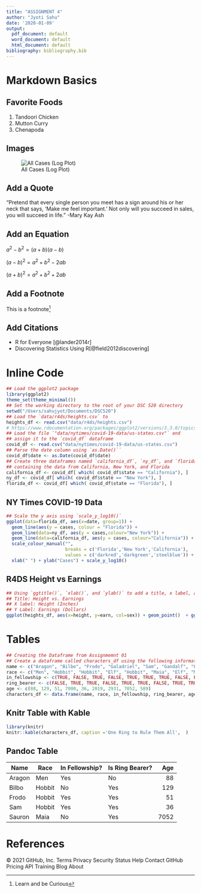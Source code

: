 ```yaml
---
title: "ASSIGNMENT 4"
author: "Jyoti Sahu"
date: '2020-01-09'
output:
  pdf_document: default
  word_document: default
  html_document: default
bibliography: bibliography.bib
---
```

# Markdown Basics

## Favorite Foods
1. Tandoori Chicken
2. Mutton Curry
3. Chenapoda

## Images

![All Cases (Log Plot)](/Users/sahujyot/Documents/Masters/Github/dsc520/completed/assignment04/plots/10-all-cases-log.png)

## Add a Quote

"Pretend that every single person you meet has a sign around his or her neck that says, 'Make me feel important.' Not only will you succeed in sales, you will succeed in life." -Mary Kay Ash

## Add an Equation
$a^{2} - b^{2} = (a + b)(a - b)$

$(a - b)^2 = a^2 + b^2 -2ab$

$(a + b)^2 = a^2 + b^2 + 2ab$




## Add a Footnote

This is a footnote^[Learn and be Curious]

## Add Citations

* R for Everyone [@lander2014r]
* Discovering Statistics Using R[@field2012discovering]

# Inline Code
```r
## Load the ggplot2 package
library(ggplot2)
theme_set(theme_minimal())
## Set the working directory to the root of your DSC 520 directory
setwd("/Users/sahujyot/Documents/DSC520")
## Load the `data/r4ds/heights.csv` to
heights_df <- read.csv("data/r4ds/heights.csv")
# https://www.rdocumentation.org/packages/ggplot2/versions/3.3.0/topics/geom_path
## Load the file `"data/nytimes/covid-19-data/us-states.csv"` and
## assign it to the `covid_df` dataframe
covid_df <- read.csv("data/nytimes/covid-19-data/us-states.csv")
## Parse the date column using `as.Date()``
covid_df$date <- as.Date(covid_df$date)
## Create three dataframes named `california_df`, `ny_df`, and `florida_df`
## containing the data from California, New York, and Florida
california_df <- covid_df[ which( covid_df$state == "California"), ]
ny_df <- covid_df[ which( covid_df$state == "New York"), ]
florida_df <- covid_df[ which( covid_df$state == "Florida"), ]
```

## NY Times COVID-19 Data
```r
## Scale the y axis using `scale_y_log10()`
ggplot(data=florida_df, aes(x=date, group=1)) +
  geom_line(aes(y = cases, colour = "Florida")) +
  geom_line(data=ny_df, aes(y = cases,colour="New York")) +
  geom_line(data=california_df, aes(y = cases, colour="California")) +
  scale_colour_manual("",
                      breaks = c('Florida','New York','California'),
                      values = c('darkred','darkgreen','steelblue')) +
  xlab(" ") + ylab("Cases") + scale_y_log10()
```


## R4DS Height vs Earnings
```r
## Using `ggtitle()`, `xlab()`, and `ylab()` to add a title, x label, and y label to the previous plot
## Title: Height vs. Earnings
## X label: Height (Inches)
## Y Label: Earnings (Dollars)
ggplot(heights_df, aes(x=height, y=earn, col=sex)) + geom_point()  + ggtitle('Height vs. Earnings') + xlab('Height (Inches)') + ylab('Earnings (Dollars)') 
```



# Tables

```r
## Creating the Dataframe from Assignmemnt 01
## Create a dataframe called characters_df using the following information from LOTR
name <- c("Aragon", "Bilbo", "Frodo", "Galadriel", "Sam", "Gandalf", "Legolas", "Sauron", "Gollum")
race <- c("Men", "Hobbit", "Hobbit", "Elf", "Hobbit", "Maia", "Elf", "Maia", "Hobbit")
in_fellowship <- c(TRUE, FALSE, TRUE, FALSE, TRUE, TRUE, TRUE, FALSE, FALSE)
ring_bearer <- c(FALSE, TRUE, TRUE, FALSE, TRUE, TRUE, FALSE, TRUE, TRUE)
age <- c(88, 129, 51, 7000, 36, 2019, 2931, 7052, 589)
characters_df <- data.frame(name, race, in_fellowship, ring_bearer, age)
```


## Knitr Table with Kable
```r
library(knitr)
knitr::kable(characters_df, caption ='One Ring to Rule Them All',  )
```



## Pandoc Table
| Name      | Race      | In Fellowship? | Is Ring Bearer? | Age    |
|-----------|-----------|----------------|-----------------|-------:|
| Aragon    | Men       | Yes            | No              | 88     |
| Bilbo     | Hobbit    | No             | Yes             | 129    |
| Frodo     | Hobbit    | Yes            | Yes             | 51     |
| Sam       | Hobbit    | Yes            | Yes             | 36     |
| Sauron    | Maia      | No             | Yes             | 7052   |



# References
© 2021 GitHub, Inc.
Terms
Privacy
Security
Status
Help
Contact GitHub
Pricing
API
Training
Blog
About
